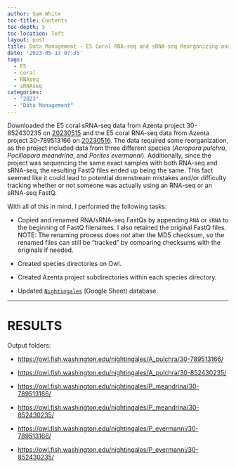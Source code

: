 ```yaml
---
author: Sam White
toc-title: Contents
toc-depth: 5
toc-location: left
layout: post
title: Data Management - E5 Coral RNA-seq and sRNA-seq Reorganizing and Renaming
date: '2023-05-17 07:35'
tags: 
  - E5
  - coral
  - RNAseq
  - sRNAseq
categories: 
  - "2023"
  - "Data Management"
---
```

Downloaded the E5 coral sRNA-seq data from Azenta project 30-852430235 on [20230515](https://robertslab.github.io/sams-notebook/posts/2023/2023-05-15-Data-Received-Coral-sRNA-seq-Data-from-Azenta-Project-30-852430235/) and the E5 coral RNA-seq data from Azenta project 30-789513166  on [20230516](https://robertslab.github.io/sams-notebook/2023/05/16/Data-Received-Coral-RNA-seq-Data-from-Azenta-Project-30-789513166/). The data required some reorganization, as the project included data from three different species (_Acropora pulchra_, _Pocillopora meandrina_, and _Porites evermanni_). Additionally, since the project was sequencing the same exact samples with both RNA-seq and sRNA-seq, the resulting FastQ files ended up being the same. This fact seemed like it could lead to potential downstream mistakes and/or difficulty tracking whether or not someone was actually using an RNA-seq or an sRNA-seq FastQ.

With all of this in mind, I performed the following tasks:

- Copied and renamed RNA/sRNA-seq FastQs by appending `RNA` or `sRNA` to the beginning of FastQ filenames. I also retained the original FastQ files. NOTE: The renaming process does _not_ alter the MD5 checksum, so the renamed files can still be "tracked" by comparing checksums with the originals if needed.

- Created species directories on Owl.

- Created Azenta project subdirectories within each species directory.

- Updated [`Nightingales`](https://b.link/nightingales) (Google Sheet) database


---

# RESULTS

Output folders:

- [https://owl.fish.washington.edu/nightingales/A_pulchra/30-789513166/](https://owl.fish.washington.edu/nightingales/A_pulchra/30-789513166/)

- [https://owl.fish.washington.edu/nightingales/A_pulchra/30-852430235/](https://owl.fish.washington.edu/nightingales/A_pulchra/30-852430235/)

- [https://owl.fish.washington.edu/nightingales/P_meandrina/30-789513166/](https://owl.fish.washington.edu/nightingales/P_meandrina/30-789513166/)

- [https://owl.fish.washington.edu/nightingales/P_meandrina/30-852430235/](https://owl.fish.washington.edu/nightingales/P_meandrina/30-852430235/)

- [https://owl.fish.washington.edu/nightingales/P_evermanni/30-789513166/](https://owl.fish.washington.edu/nightingales/P_evermanni/30-789513166/)

- [https://owl.fish.washington.edu/nightingales/P_evermanni/30-852430235/](https://owl.fish.washington.edu/nightingales/P_evermanni/30-852430235/)

